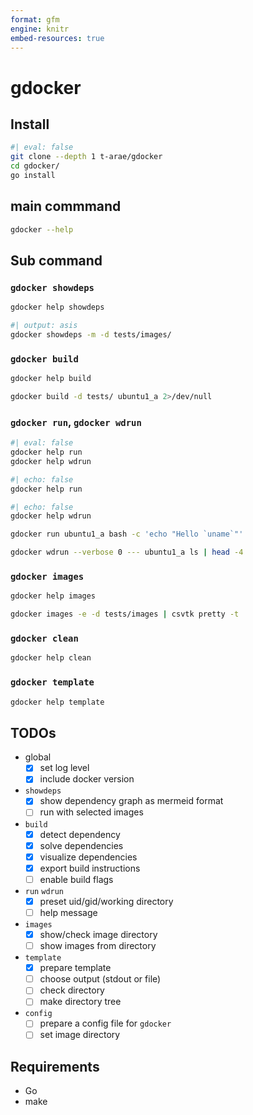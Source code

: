 ```yaml
---
format: gfm
engine: knitr
embed-resources: true
---
```


# gdocker
## Install

```bash
#| eval: false
git clone --depth 1 t-arae/gdocker
cd gdocker/
go install 
```

## main commmand 

```bash
gdocker --help
```

## Sub command
### `gdocker showdeps`
```bash
gdocker help showdeps
```

```bash
#| output: asis
gdocker showdeps -m -d tests/images/
```

### `gdocker build`
```bash
gdocker help build
```

```bash
gdocker build -d tests/ ubuntu1_a 2>/dev/null
```

### `gdocker run`, `gdocker wdrun`
```bash
#| eval: false
gdocker help run
gdocker help wdrun
```

```bash
#| echo: false
gdocker help run
```

```bash
#| echo: false
gdocker help wdrun
```


```bash
gdocker run ubuntu1_a bash -c 'echo "Hello `uname`"'
```

```bash
gdocker wdrun --verbose 0 --- ubuntu1_a ls | head -4
```

### `gdocker images`
```bash
gdocker help images
```

```bash
gdocker images -e -d tests/images | csvtk pretty -t
```

### `gdocker clean`
```bash
gdocker help clean
```

### `gdocker template`
```bash
gdocker help template
```

## TODOs

- global
    - [x] set log level
    - [x] include docker version
- `showdeps`
    - [x] show dependency graph as mermeid format
    - [ ] run with selected images
- `build`
    - [x] detect dependency
    - [x] solve dependencies
    - [x] visualize dependencies
    - [x] export build instructions
    - [ ] enable build flags
- `run` `wdrun`
    - [x] preset uid/gid/working directory
    - [ ] help message
- `images`
    - [x] show/check image directory
    - [ ] show images from directory
- `template`
    - [x] prepare template
    - [ ] choose output (stdout or file)
    - [ ] check directory
    - [ ] make directory tree
- `config`
    - [ ] prepare a config file for `gdocker`
    - [ ] set image directory

## Requirements

- Go
- make

